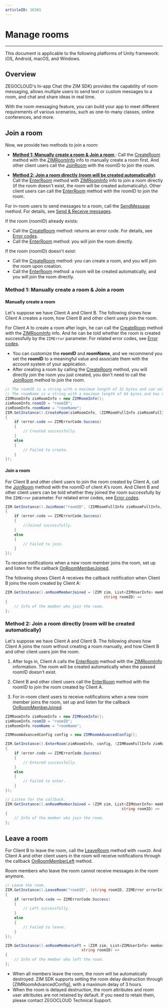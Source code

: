 ```yaml
---
articleID: 16361
---
```



# Manage rooms

- - -


<Note title="Note">

This document is applicable to the following platforms of Unity framework: iOS, Android, macOS, and Windows.
</Note>

## Overview

ZEGOCLOUD's In-app Chat (the ZIM SDK) provides the capability of room messaging, allows multiple users to send text or custom messages to a room, and chat and share ideas in real time.

With the room messaging feature, you can build your app to meet different requirements of various scenarios, such as one-to-many classes, online conferences, and more. 



## Join a room 

Now, we provide two methods to join a room:

- <b>[Method 1: Manually create a room & Join a room ](#method-1-manually-create-a-room--join-a-room-)</b>: Call the [CreateRoom](@CreateRoom) method with the [ZIMRoomInfo](@-ZIMRoomInfo) info to manually create a room first. And other client users call the [JoinRoom](@JoinRoom) with the roomID to join the room.


- <b>[Method 2: Join a room directly (room will be created automatically)](#method-2-join-a-room-directly-room-will-be-created-automatically)</b>: Call the [EnterRoom](@EnterRoom) method with [ZIMRoomInfo](@-ZIMRoomInfo) info to join a room directly (if the room doesn't exist, the room will be created automatically). Other client users can call the [EnterRoom](@EnterRoom) method with the roomID to join the room.

For in-room users to send messages to a room, call the [SendMessage](@SendMessage) method. For details, see [Send & Receive messages](./../Messaging/Send%20and%20receive%20messages.mdx#sendreceive-custom-messages).


<Note title="Note">

If the room (roomID) already exists:

- Call the [CreateRoom](@CreateRoom) method: returns an error code. For details, see [Error codes](./../../SDK%20Error%20Codes/ZIM.mdx#room-errors).
- Call the [EnterRoom](@EnterRoom) method: you will join the room directly. 

If the room (roomID) doesn't exist:

- Call the [CreateRoom](@CreateRoom) method: you can create a room, and you will join the room upon creation. 
- Call the [EnterRoom](@EnterRoom) method: a room will be created automatically, and you will join the room directly. 
</Note>


### Method 1: Manually create a room & Join a room 

#### Manually create a room

Let's suppose we have Client A and Client B. The following shows how Client A creates a room, how Client B and other client users join the room. 

For Client A to create a room after login, he can call the [CreateRoom](@CreateRoom) method with the [ZIMRoomInfo](@-ZIMRoomInfo) info. And he can be told whether the room is created successfully by the `ZIMError` parameter. For related error codes, see [Error codes](./../../SDK%20Error%20Codes/ZIM.mdx).



<Warning title="Warning">

- You can customize the **roomID** and **roomName**, and we recommend you set the **roomID** to a meaningful value and associate them with the account system of your application.
- After creating a room by calling the [CreateRoom](@CreateRoom) method, you will directly join the room you just created, you don't need to call the [JoinRoom](@JoinRoom) method to join the room.
</Warning>


```c#
// The roomID is a string with a maximum length of 32 bytes and can only contain numbers, English characters, and these special characters: '!', '#', '$', '%', '&', '(', ')', '+', '-', ':', ';', '<', '=', '.', '>', '?', '[', ']', '^', '_', '{', '}', '|', '~'.
// The roomName is a string with a maximum length of 64 bytes and has no special character restrictions.
ZIMRoomInfo zimRoomInfo = new ZIMRoomInfo();
zimRoomInfo.roomID = "roomID";
zimRoomInfo.roomName = "roomName";
ZIM.GetInstance().CreateRoom(zimRoomInfo, (ZIMRoomFullInfo zimRoomFullInfo, ZIMError error) =>
{
    if (error.code == ZIMErrorCode.Success)
    {
        // Created successfully.          
    }
    else
    {
        // Failed to create.            
    }
});
```

#### Join a room 

For Client B and other client users to join the room created by Client A, call the [JoinRoom](@JoinRoom) method with the roomID of client A's room. And Client B and other client users can be told whether they joined the room successfully by the `ZIMError` parameter. For related error codes, see [Error codes](./../../SDK%20Error%20Codes/ZIM.mdx).


```c#
ZIM.GetInstance().JoinRoom("roomID", (ZIMRoomFullInfo zimRoomFullInfo, ZIMError error) =>
{
    if (error.code == ZIMErrorCode.Success)
    {
        //Joined successfully.
    }
    else
    {
        // Failed to join.
    }
});
```

To receive notifications when a new room member joins the room, set up and listen for the callback [OnRoomMemberJoined](@OnRoomMemberJoined). 

The following shows Client A receives the callback notification when Client B joins the room created by Client A:


```c#
ZIM.GetInstance().onRoomMemberJoined = (ZIM zim, List<ZIMUserInfo> memberList,
                                            string roomID) =>
{
    // Info of the member who join the room.
};
```


### Method 2: Join a room directly (room will be created automatically)

Let's suppose we have Client A and Client B. The following shows how Client A joins the room without creating a room manually, and how Client B and other client users join the room.

1. After logs in, Client A calls the [EnterRoom](@EnterRoom) method with the [ZIMRoomInfo](@-ZIMRoomInfo) information. The room will be created automatically when the passed roomID doesn't exist.

2. Client B and other client users call the [EnterRoom](@EnterRoom) method with the roomID to join the room created by Client A. 

3. For in-room client users to receive notifications when a new room member joins the room, set up and listen for the callback [OnRoomMemberJoined](@OnRoomMemberJoined).



```c#
ZIMRoomInfo zimRoomInfo = new ZIMRoomInfo();
zimRoomInfo.roomID = "roomID";
zimRoomInfo.roomName = "roomName";

ZIMRoomAdvancedConfig config = new ZIMRoomAdvancedConfig();

ZIM.GetInstance().EnterRoom(zimRoomInfo, config, (ZIMRoomFullInfo zimRoomFullInfo, ZIMError error) =>
{
    if (error.code == ZIMErrorCode.Success)
    {
        // Entered successfully.           
    }
    else
    {
        // Failed to enter.           
    }
});
```

```c#
// Listen for the callback. 
ZIM.GetInstance().onRoomMemberJoined = (ZIM zim, List<ZIMUserInfo> memberList,
                                                    string roomID) =>
{
    // Info of the member who join the room.
};
```


## Leave a room 


For Client B to leave the room, call the [LeaveRoom](@LeaveRoom) method with `roomID`.
And Client A and other client users in the room will receive notifications through the callback [OnRoomMemberLeft](@OnRoomMemberLeft) method. 

Room members who leave the room cannot receive messages in the room anymore.



```c#
// Leave the room.
ZIM.GetInstance().LeaveRoom("roomID", (string roomID, ZIMError errorInfo) =>
{
    if (errorInfo.code == ZIMErrorCode.Success)
    {
        // Left successfully.
    }
    else
    {
        // Failed to leave.
    }
});
```

```c#
ZIM.GetInstance().onRoomMemberLeft = (ZIM zim, List<ZIMUserInfo> memberList,
                                  string roomID) =>
{
    // Info of the member who left the room.
};
```

<Note title="Note">

- When all members leave the room, the room will be automatically destroyed. ZIM SDK supports setting the room delay destruction through [ZIMRoomAdvancedConfig], with a maximum delay of 3 hours.
- When the room is delayed destruction, the room attributes and room user attributes are not retained by default. If you need to retain them, please contact ZEGOCLOUD Technical Support.
</Note>
